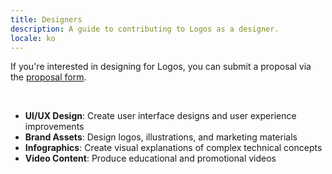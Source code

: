 ```yaml
---
title: Designers
description: A guide to contributing to Logos as a designer.
locale: ko
---
```


If you're interested in designing for Logos, you can submit a proposal via the [proposal form](/proposals).

<br />

- **UI/UX Design**: Create user interface designs and user experience improvements
- **Brand Assets**: Design logos, illustrations, and marketing materials
- **Infographics**: Create visual explanations of complex technical concepts
- **Video Content**: Produce educational and promotional videos
